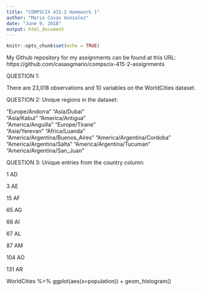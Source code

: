```yaml
---
title: "COMPSCIX 415.2 Homework 1"
author: "Mario Casas Gonzalez"
date: "June 9, 2018"
output: html_document
---
```


```r
knitr::opts_chunk$set(echo = TRUE)
```

My Github repository for my assignments can be found at this URL: https://github.com/casasgmario/compscix-415-2-assignments 

QUESTION 1: 

There are 23,018 observations and 10 variables on the WorldCities dataset.

QUESTION 2: Unique regions in the dataset:

"Europe/Andorra"                 "Asia/Dubai"                    
"Asia/Kabul"                     "America/Antigua"               
"America/Anguilla"               "Europe/Tirane"                 
"Asia/Yerevan"                   "Africa/Luanda"                 
"America/Argentina/Buenos_Aires" "America/Argentina/Cordoba"     
"America/Argentina/Salta"        "America/Argentina/Tucuman"     
"America/Argentina/San_Juan"    

QUESTION 3: Unique entries from the country column:

1        AD

3        AE

15       AF

65       AG

66       AI

67       AL

87       AM

104      AO

131      AR

 
WorldCities %>% ggplot(aes(x=population)) + geom_histogram()
